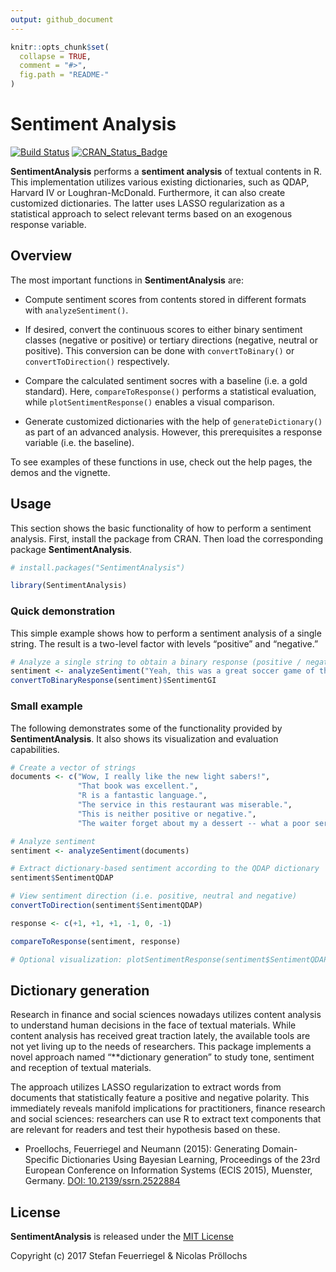 ```yaml
---
output: github_document
---
```


<!-- README.md is generated from README.Rmd. Please edit that file -->

```r
knitr::opts_chunk$set(
  collapse = TRUE,
  comment = "#>",
  fig.path = "README-"
)
```

# Sentiment Analysis

[![Build Status](https://travis-ci.org/sfeuerriegel/SentimentAnalysis.svg?branch=master)](https://travis-ci.org/sfeuerriegel/SentimentAnalysis)
[![CRAN_Status_Badge](http://www.r-pkg.org/badges/version/SentimentAnalysis)](https://cran.r-project.org/package=SentimentAnalysis)

**SentimentAnalysis** performs a **sentiment analysis** of textual contents in R. This implementation utilizes various existing dictionaries, such as QDAP, Harvard IV or Loughran-McDonald. Furthermore, it can also create customized dictionaries. The latter uses LASSO regularization as a statistical approach to select relevant terms  based on an exogenous response variable. 

## Overview

The most important functions in **SentimentAnalysis** are:

* Compute sentiment scores from contents stored in different formats with `analyzeSentiment()`.

* If desired, convert the continuous scores to either binary sentiment classes (negative or positive) or tertiary directions (negative, neutral or positive). This conversion can be done with `convertToBinary()` or `convertToDirection()` respectively.

* Compare the calculated sentiment socres with a baseline (i.e. a gold standard). Here,  `compareToResponse()` performs a statistical evaluation, while `plotSentimentResponse()` enables a visual comparison.

* Generate customized dictionaries with the help of `generateDictionary()` as part of an advanced analysis. However, this prerequisites a response variable (i.e. the baseline). 

To see examples of these functions in use, check out the help pages, the demos and the vignette. 


## Usage

This section shows the basic functionality of how to perform a sentiment analysis. First, install the package from CRAN. Then load the corresponding package **SentimentAnalysis**. 

```r
# install.packages("SentimentAnalysis")

library(SentimentAnalysis)
```

### Quick demonstration

This simple example shows how to perform a sentiment analysis of a single string. The result is a two-level factor with levels "positive" and "negative."

```r

# Analyze a single string to obtain a binary response (positive / negative)
sentiment <- analyzeSentiment("Yeah, this was a great soccer game of the German team!")
convertToBinaryResponse(sentiment)$SentimentGI
```

### Small example

The following demonstrates some of the functionality provided by **SentimentAnalysis**. It also shows its visualization and evaluation capabilities.

```r
# Create a vector of strings
documents <- c("Wow, I really like the new light sabers!",
               "That book was excellent.",
               "R is a fantastic language.",
               "The service in this restaurant was miserable.",
               "This is neither positive or negative.",
               "The waiter forget about my a dessert -- what a poor service!")

# Analyze sentiment
sentiment <- analyzeSentiment(documents)

# Extract dictionary-based sentiment according to the QDAP dictionary
sentiment$SentimentQDAP

# View sentiment direction (i.e. positive, neutral and negative)
convertToDirection(sentiment$SentimentQDAP)

response <- c(+1, +1, +1, -1, 0, -1)

compareToResponse(sentiment, response)

# Optional visualization: plotSentimentResponse(sentiment$SentimentQDAP, response)
```

## Dictionary generation

Research in finance and social sciences nowadays utilizes content analysis to understand human decisions in the face of textual materials. While content analysis has received great traction lately, the available tools are not yet living up to the needs of researchers. This package implements a novel approach named "**dictionary generation" to study tone, sentiment and reception of textual materials. 

The approach utilizes LASSO regularization to extract words from documents that statistically feature a positive and negative polarity. This immediately reveals manifold implications for practitioners, finance research and social sciences: researchers can use R to extract text components that are relevant for readers and test their hypothesis based on these. 

* Proellochs, Feuerriegel and Neumann (2015): Generating  Domain-Specific Dictionaries Using Bayesian Learning, Proceedings of the 23rd European Conference on Information Systems (ECIS 2015), Muenster, Germany. [DOI: 10.2139/ssrn.2522884](https://dx.doi.org/10.2139/ssrn.2522884)

## License

**SentimentAnalysis** is released under the [MIT License](https://opensource.org/licenses/MIT)

Copyright (c) 2017 Stefan Feuerriegel & Nicolas Pröllochs